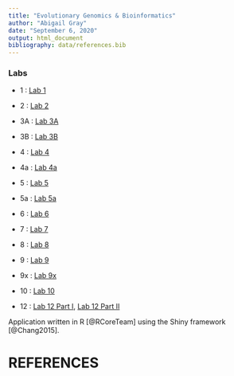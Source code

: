 ```yaml
---
title: "Evolutionary Genomics & Bioinformatics"
author: "Abigail Gray"
date: "September 6, 2020"
output: html_document
bibliography: data/references.bib
---
```


### Labs

* 1 : [Lab 1](lab1_abigailgray.html)

* 2 : [Lab 2](lab2_abigailgray.html)

* 3A : [Lab 3A](lab3A_abigailgray.html)

* 3B : [Lab 3B](lab3B_abigailgray.html)

* 4 : [Lab 4](lab4_abigailgray.html) 

* 4a : [Lab 4a](lab4a_abigailgray.html) 

* 5 : [Lab 5](lab5_abigailgray.html)

* 5a : [Lab 5a](lab5a_abigailgray.html)

* 6 : [Lab 6](lab6_abigailgray.html)

* 7 : [Lab 7](lab7_abigailgray.html)

* 8 : [Lab 8](lab8_abigailgray.html)

* 9 : [Lab 9](lab9a_abigailgray.html)

* 9x : [Lab 9x](lab9x_abigailgray.html)

* 10 : [Lab 10](lab10_abigailgray.html)

* 12 : [Lab 12 Part I](lab12a_abigailgray.html), [Lab 12 Part II](lab12b_abigailgray.html)

Application written in R [@RCoreTeam] using the Shiny framework [@Chang2015].

# REFERENCES